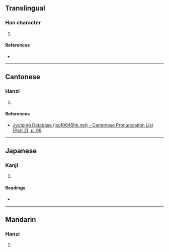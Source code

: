 {{character info/new}}
==Translingual==

===Han character===
{{Han char|rn=46|rad=山|as=05|sn=8|four=23711|canj=UJP|ids=⿰山它}}

# {{defn|Han|sort=山05}}

====References====
* {{Han ref|kx=0309.250|dkj=07994|dj=0609.210|hdz=10768.150|uh=5CAE|ud=23726|bh=CC5B|bd=52315}}

----

==Cantonese==

===Hanzi===
{{yue-hanzi|jyut=[[to4]]|y=to4}}

# {{defn|lang=yue|sort=山05}}

====References====
* [http://www.iso10646hk.net/jp/document/download.jsp Jyutping Database (iso10646hk.net) - Cantonese Pronunciation List (Part 2), p. 99]

----

==Japanese==

===Kanji===
{{ja-kanji|grade=|rs=山05}}

# {{defn|lang=ja|sort=山05}}

====Readings====
* {{ja-readings|on=[[た]] (ta), [[だ]] (da)|kun=[[くずれるさま]] (kuzurerusama)}}

----

==Mandarin==

===Hanzi===
{{cmn-hanzi|pin=[[tuó]] ([[tuo2]]), [[péi]] ([[pei2]])|wg=t'o<sup>2</sup>, p'ei<sup>2</sup>}}

# {{defn|lang=cmn|sort=山05}}